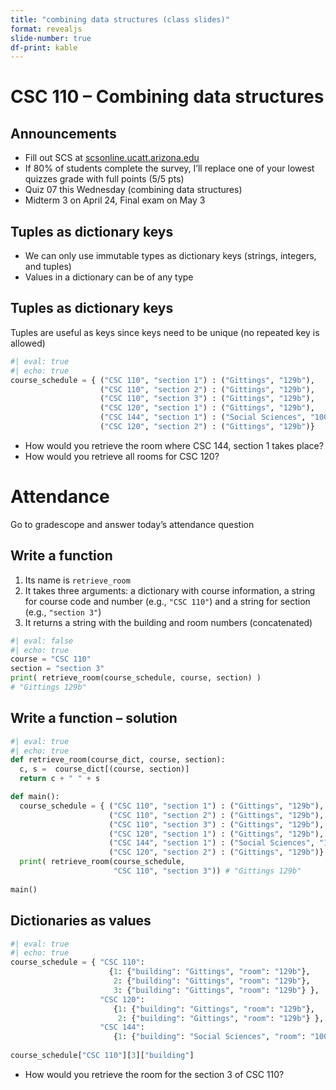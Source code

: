 ```yaml
---
title: "combining data structures (class slides)"
format: revealjs
slide-number: true
df-print: kable
---
```


# CSC 110 -- Combining data structures

## Announcements

* Fill out SCS at [scsonline.ucatt.arizona.edu](https://scsonline.ucatt.arizona.edu/index.php)
* If 80% of students complete the survey, I'll replace one of your lowest quizzes grade with full points (5/5 pts)
* Quiz 07 this Wednesday (combining data structures)
* Midterm 3 on April 24, Final exam on May 3


## Tuples as dictionary keys

-   We can only use immutable types as dictionary keys (strings, integers, and tuples)
-   Values in a dictionary can be of any type

## Tuples as dictionary keys

Tuples are useful as keys since keys need to be unique (no repeated key is allowed)

```python
#| eval: true
#| echo: true
course_schedule = { ("CSC 110", "section 1") : ("Gittings", "129b"),
                    ("CSC 110", "section 2") : ("Gittings", "129b"),
                    ("CSC 110", "section 3") : ("Gittings", "129b"),
                    ("CSC 120", "section 1") : ("Gittings", "129b"),
                    ("CSC 144", "section 1") : ("Social Sciences", "100"),
                    ("CSC 120", "section 2") : ("Gittings", "129b")}
```

-   How would you retrieve the room where CSC 144, section 1 takes place?
-   How would you retrieve all rooms for CSC 120?

# Attendance

Go to gradescope and answer today's attendance question

## Write a function

1.  Its name is `retrieve_room`
2.  It takes three arguments: a dictionary with course information, a string for course code and number (e.g., `"CSC 110"`) and a string for section (e.g., `"section 3"`)
3.  It returns a string with the building and room numbers (concatenated)

```python
#| eval: false
#| echo: true
course = "CSC 110"
section = "section 3"
print( retrieve_room(course_schedule, course, section) ) 
# "Gittings 129b"
```

## Write a function -- solution

```python
#| eval: true
#| echo: true
def retrieve_room(course_dict, course, section):
  c, s =  course_dict[(course, section)]
  return c + " " + s

def main():
  course_schedule = { ("CSC 110", "section 1") : ("Gittings", "129b"),
                      ("CSC 110", "section 2") : ("Gittings", "129b"),
                      ("CSC 110", "section 3") : ("Gittings", "129b"),
                      ("CSC 120", "section 1") : ("Gittings", "129b"),
                      ("CSC 144", "section 1") : ("Social Sciences", "100"),
                      ("CSC 120", "section 2") : ("Gittings", "129b")}
  print( retrieve_room(course_schedule, 
                       "CSC 110", "section 3")) # "Gittings 129b"
  
main()
```

## Dictionaries as values

```python
#| eval: true
#| echo: true
course_schedule = { "CSC 110": 
                      {1: {"building": "Gittings", "room": "129b"},
                       2: {"building": "Gittings", "room": "129b"},
                       3: {"building": "Gittings", "room": "129b"} },
                    "CSC 120":
                       {1: {"building": "Gittings", "room": "129b"},
                        2: {"building": "Gittings", "room": "129b"} },
                    "CSC 144":
                       {1: {"building": "Social Sciences", "room": "100"}}}
                       
course_schedule["CSC 110"][3]["building"]
```

-   How would you retrieve the room for the section 3 of CSC 110?

